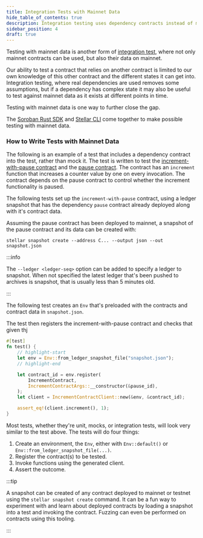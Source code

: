 ```yaml
---
title: Integration Tests with Mainnet Data
hide_table_of_contents: true
description: Integration testing uses dependency contracts instead of mocks.
sidebar_position: 4
draft: true
---
```


Testing with mainnet data is another form of [integration test], where not only mainnet contracts can be used, but also their data on mainnet.

Our ability to test a contract that relies on another contract is limited to our own knowledge of this other contract and the different states it can get into. Integration testing, where real dependencies are used removes some assumptions, but if a dependency has complex state it may also be useful to test against mainnet data as it exists at different points in time.

Testing with mainnet data is one way to further close the gap.

The [Soroban Rust SDK] and [Stellar CLI] come together to make possible testing with mainnet data.

### How to Write Tests with Mainnet Data

The following is an example of a test that includes a dependency contract into the test, rather than mock it. The test is written to test the [increment-with-pause contract] and the [pause contract]. The contract has an `increment` function that increases a counter value by one on every invocation. The contract depends on the pause contract to control whether the increment functionality is paused.

The following tests set up the `increment-with-pause` contract, using a ledger snapshot that has the dependency `pause` contract already deployed along with it's contract data.

Assuming the pause contract has been deployed to mainnet, a snapshot of the pause contract and its data can be created with:

```
stellar snapshot create --address C... --output json --out snapshot.json
```

:::info

The `--ledger <ledger-seq>` option can be added to specify a ledger to snapshot. When not specified the latest ledger that's been pushed to archives is snapshot, that is usually less than 5 minutes old.

:::

The following test creates an `Env` that's preloaded with the contracts and contract data in `snapshot.json`.

The test then registers the increment-with-pause contract and checks that given thj

```rust
#[test]
fn test() {
    // highlight-start
    let env = Env::from_ledger_snapshot_file("snapshot.json");
    // highlight-end

    let contract_id = env.register(
        IncrementContract,
        IncrementContractArgs::__constructor(&pause_id),
    );
    let client = IncrementContractClient::new(&env, &contract_id);

    assert_eq!(client.increment(), 1);
}
```

Most tests, whether they're unit, mocks, or integration tests, will look very similar to the test above. The tests will do four things:

1. Create an environment, the `Env`, either with `Env::default()` or `Env::from_ledger_snapshot_file(...)`.
2. Register the contract(s) to be tested.
3. Invoke functions using the generated client.
4. Assert the outcome.

:::tip

A snapshot can be created of any contract deployed to mainnet or testnet using the `stellar snapshot create` command. It can be a fun way to experiment with and learn about deployed contracts by loading a snapshot into a test and invoking the contract. Fuzzing can even be performed on contracts using this tooling.

:::

[increment-with-pause contract]: https://github.com/stellar/soroban-examples/blob/main/increment-with-pause/src/lib.rs
[pause contract]: https://github.com/stellar/soroban-examples/blob/main/pause/src/lib.rs
[integration test]: ./integration-tests
[Making Cross-Contract Calls]: ../conventions/cross-contract
[Soroban Rust SDK]: ../../../tools/sdks/library#soroban-rust-sdk
[Stellar CLI]: ../../../tools/developer-tools/cli
